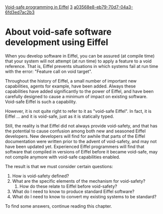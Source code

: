 [[Property:title|Void-safe programming in Eiffel]]
[[Property:weight|3]]
[[Property:uuid|a03568e8-eb79-70d7-04a3-6fd3ed7ac2b3]]
{{underconstruction}}


=About void-safe software development using Eiffel=

When you develop software in Eiffel, you can be assured (at compile time) that your system will not attempt (at run time) to apply a feature to a void reference. That is, Eiffel prevents situations in which systems fail at run time with the error: "Feature call on void target".

Throughout the history of Eiffel, a small number of important new capabilities, agents for example, have been added. Always these capabilities have added significantly to the power of Eiffel, and have been carefully designed to cause a minimum of impact on existing software. Void-safe Eiffel is such a capability. 

However, it is not quite right to refer to it as "void-safe Eiffel". In fact, it is Eiffel ... and it is void-safe, just as it is statically typed.  

Still, the reality is that Eiffel did not always provide void-safety, and that has the potential to cause confusion among both new and seasoned Eiffel developers. New developers will find for awhile that parts of the Eiffel documentation were written prior to the advent of void-safety, and may not have been updated yet. Experienced Eiffel programmers will find that software that compiled in versions of Eiffel before it became void-safe, may not compile anymore with void-safe capabilities enabled. 

The result is that we must consider certain questions:

# How is void-safety defined?
# What are the specific elements of the mechanism for void-safety?
## How do these relate to Eiffel before void-safety?
# What do I need to know to produce standard Eiffel software?
# What do I need to know to convert my existing systems to be standard?

To find some answers, continue reading this chapter.



